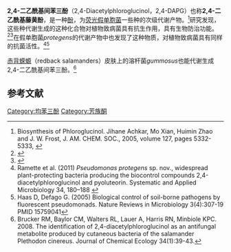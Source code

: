 {{chembox
| Verifiedfields = changed
| verifiedrevid = 477211001
| Name = 2,4-二乙酰基间苯三酚 
| ImageFile = 2,4-diacetylphloroglucinol.PNG
| ImageSize = 200px
| ImageName = Chemical structure of 2,4-diacetylphloroglucinol 
| ImageAlt = Chemical structure of 2,4-diacetylphloroglucinol 
| IUPACName = 1-(3-acetyl-2,4,6-trihydroxyphenyl)ethanone
| OtherNames = 2,4-DAPG<!-- <br> -->
|Section1= {{Chembox Identifiers
| CASNo = 2161-86-6
| CASNo_Ref = {{cascite|changed|??}}=  
| CASOther =  
| ChEMBL_Ref = {{ebicite|correct|EBI}}
| ChEMBL = 276139
| PubChem = 16547
| UNII_Ref = {{fdacite|correct|FDA}}
| UNII = 8XV4YYO3WN
| ChemSpiderID_Ref = {{chemspidercite|correct|chemspider}}
| ChemSpiderID = 15687
| StdInChI_Ref = {{stdinchicite|correct|chemspider}}
| StdInChI = 1S/C10H10O5/c1-4(11)8-6(13)3-7(14)9(5(2)12)10(8)15/h3,13-15H,1-2H3
| StdInChIKey_Ref = {{stdinchicite|correct|chemspider}}
| StdInChIKey = PIFFQYJYNWXNGE-UHFFFAOYSA-N
| SMILES = CC(=O)C1=C(C(=C(C=C1O)O)C(=O)C)O
| InChI =  
| MeSHName =  
}}
|Section2= {{Chembox Properties
| Formula = C<sub>10</sub>H<sub>10</sub>O<sub>5</sub>
| MolarMass = 210.18 g/mol
| ExactMass = 210.052823 u
| Appearance = 
| Density = 
| MeltingPt = <!-- °C -->
| BoilingPt = <!-- °C -->
| Solubility = 
}}
| Section3 = {{Chembox Hazards
| MainHazards =  
| FlashPt =  
| Autoignition =  
| RPhrases = 
| SPhrases = 
}}
}}

'''2,4-二乙酰基间苯三酚'''（2,4-Diacetylphloroglucinol，2,4-DAPG）也称'''2,4-二乙酰基藤黄酚'''，是一种[[酚|酚]]，为[[荧光假单胞菌|荧光假单胞菌]]一些种的次级代谢产物。<ref>Biosynthesis of Phloroglucinol. Jihane Achkar, Mo Xian, Huimin Zhao and J. W. Frost, J. AM. CHEM. SOC., 2005, volume 127, pages 5332-5333, {{doi|10.1021/ja042340g}}</ref>研究发现，这些种代谢生成的这种化合物对植物致病菌具有抗生作用，具有生物防治功能。<ref>{{cite journal | last1 = Bangera | first1 = MG | last2 = Thomashow | first2 = LS | title = Identification and characterization of a gene cluster for synthesis of the polyketide antibiotic 2,4-diacetylphloroglucinol from Pseudomonas fluorescens Q2-87 | url = https://archive.org/details/sim_journal-of-bacteriology_1999-05_181_10/page/3155 | journal = Journal of bacteriology | volume = 181 | issue = 10 | pages = 3155–63 | year = 1999 | pmid = 10322017 | pmc = 93771}}</ref><ref>{{cite journal | last1 = Cronin | first1 = D | last2 = Moenne-Loccoz | first2 = Y | last3 = Fenton | first3 = A | last4 = Dunne | first4 = C | last5 = Dowling | first5 = DN | last6 = O'Gara | first6 = F | title = Role of 2,4-Diacetylphloroglucinol in the Interactions of the Biocontrol Pseudomonad Strain F113 with the Potato Cyst Nematode Globodera rostochiensis. | url = https://archive.org/details/sim_applied-and-environmental-microbiology_1997-04_63_4/page/1357 | journal = Applied and environmental microbiology | volume = 63 | issue = 4 | pages = 1357–61 | year = 1997 | pmid = 16535571 | pmc = 1389549}}</ref>在假单胞菌''protegens''的代谢产物中也发现了这种物质，对植物致病菌具有同样的抗菌活性。<ref name=Ramette>Ramette et al. (2011) ''Pseudomonas protegens'' sp. nov., widespread plant-protecting bacteria producing the biocontrol compounds 2,4-diacetylphloroglucinol and pyoluteorin. Systematic and Applied Microbiology 34, 180–188 {{DOI|10.1016/j.syapm.2010.10.005}}</ref><ref>Haas D, Defago G. (2005) Biological control of soil-borne pathogens by fluorescent pseudomonads. Nature Reviews in Microbiology 3(4):307-19 {{DOI|10.1038/nrmicro1129}} PMID 15759041</ref>

[[赤背蝾螈|赤背蝾螈]]（redback salamanders）皮肤上的溶杆菌''gummosus''也能代谢生成2,4-二乙酰基间苯三酚。<ref name="Brucker et al. 2008">Brucker RM, Baylor CM, Walters RL, Lauer A, Harris RN, Minbiole KPC. 2008. The identification of 2,4-diacetylphloroglucinol as an antifungal metabolite produced by cutaneous bacteria of the salamander Plethodon cinereus. Journal of Chemical Ecology 34(1):39-43.</ref>

== 参考文献 ==
{{reflist}}

[[Category:均苯三酚|Category:均苯三酚]]
[[Category:芳族酮|Category:芳族酮]]